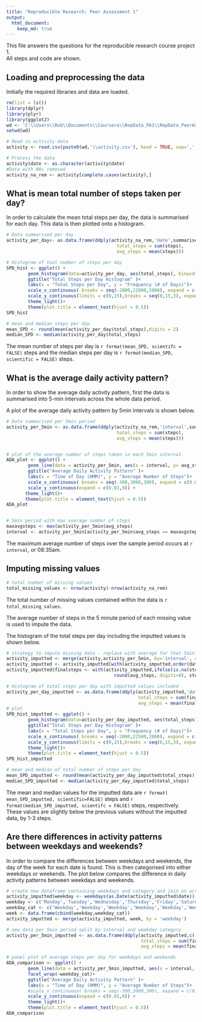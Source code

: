 ```yaml
---
title: "Reproducible Research: Peer Assessment 1"
output: 
  html_document:
    keep_md: true
---
```


This file answers the questions for the reproducible research course project 1.  
All steps and code are shown.


## Loading and preprocessing the data

Initially the required libraries and data are loaded. 

```r
rm(list = ls())
library(dplyr)
library(plyr)
library(ggplot2)
wd <- 'C:\\Users\\Rob\\Documents\\Coursera\\RepData_PA1\\RepData_PeerAssessment1'
setwd(wd)

# Read in activity data
activity <- read.csv(paste0(wd,'\\activity.csv'), head = TRUE, sep=',',  na.strings = 'NA')

# Process the data
activity$date <- as.character(activity$date)
#Data with NAs removed
activity_na_rem <- activity[complete.cases(activity),] 
```

## What is mean total number of steps taken per day?

In order to calculate the mean total steps per day, the data is summarised for each day. This data is
then plotted onto a histogram. 

```r
# Data summarised per day
activity_per_day<- as.data.frame(ddply(activity_na_rem,'date',summarise,
                                         total_steps = sum(steps),
                                         avg_steps = mean(steps)))

# Histogram of toal number of steps per day
SPD_hist <- ggplot() +
        geom_histogram(data=activity_per_day, aes(total_steps), binwidth = 1000, col = "black")+
        ggtitle("Total Steps per Day Histogram" )+
        labs(x = "Total Steps per Day", y = "Frequency (# of Days)")+
        scale_x_continuous( breaks = seq(-2000,22000,2000), expand = c(0.01,0) )+
        scale_y_continuous(limits = c(0,15),breaks = seq(0,15,3), expand = c(0.01,0))+
        theme_light()+
        theme(plot.title = element_text(hjust = 0.5))
SPD_hist

# mean and median steps per day
mean_SPD <- round(mean(activity_per_day$total_steps),digits = 2)
median_SPD <- median(activity_per_day$total_steps)
```
The mean number of steps per day is `r format(mean_SPD, scientifc = FALSE) ` steps and the median steps per day
is `r format(median_SPD, scientific = FALSE)` steps.  

## What is the average daily activity pattern?

In order to show the average daily activity pattern, first the data is summarised into 5-min intervals across the whole data period.  

A plot of the average daily activity pattern by 5min intervals is shown below.  

```r
# Data summarised per 5min period
activity_per_5min <- as.data.frame(ddply(activity_na_rem,'interval',summarise,
                                         total_steps = sum(steps),
                                         avg_steps = mean(steps)))


# plot of the average number of steps taken in each 5min interval
ADA_plot <- ggplot() +
        geom_line(data = activity_per_5min, aes(x = interval, y= avg_steps), size = 1.0 )+
        ggtitle("Average Daily Activity Pattern" )+
        labs(x = "Time of Day (HMM)", y = "Average Number of Steps")+
        scale_x_continuous( breaks = seq(-300,3000,300), expand = c(0.01,0) )+
        scale_y_continuous(expand = c(0.01,0)) +
       theme_light()+
       theme(plot.title = element_text(hjust = 0.5))
ADA_plot


# 5min period with max average number of steps
maxavgsteps <- max(activity_per_5min$avg_steps)
interval <- activity_per_5min[activity_per_5min$avg_steps == maxavgsteps,'interval']
```

The maximum average number of steps over the sample period occurs at `r interval`, or 08:35am.  

## Imputing missing values


```r
# total number of missing values
total_missing_values <- nrow(activity)-nrow(activity_na_rem)
```
The total number of missing values contained within the data is `r total_missing_values`.  

The average number of steps in the 5 minute period of each missing value is used to impute the data. 

The histogram of the total steps per day including the imputted values is shown below.

```r
# strategy to impute missing data - replace with average for that 5min period
activity_imputted <- merge(activity,activity_per_5min, by='interval', all.x = TRUE)
activity_imputted <- activity_imputted[with(activity_imputted,order(date,interval)), ]
activity_imputted$finalsteps <- with(activity_imputted,ifelse(is.na(steps) == TRUE, 
                                        round(avg_steps, digits=0), steps))

# Histogram of total steps per day with imputted values included
activity_per_day_imputted <- as.data.frame(ddply(activity_imputted,'date',summarise,
                                                 total_steps = sum(finalsteps),
                                                 avg_steps = mean(finalsteps)))
# plot
SPD_hist_imputted <- ggplot() +
        geom_histogram(data=activity_per_day_imputted, aes(total_steps), binwidth = 1000, col = "black")+
        ggtitle("Total Steps per Day Histogram" )+
        labs(x = "Total Steps per Day", y = "Frequency (# of Days)")+
        scale_x_continuous( breaks = seq(-2000,22500,2000), expand = c(0.01,0) )+
        scale_y_continuous(limits = c(0,15),breaks = seq(0,15,3), expand = c(0.01,0))+
        theme_light()+
        theme(plot.title = element_text(hjust = 0.5))
SPD_hist_imputted

# mean and median of total number of steps per day
mean_SPD_imputted <- round(mean(activity_per_day_imputted$total_steps), digits = 2)
median_SPD_imputted <- median(activity_per_day_imputted$total_steps)

```

The mean and median values for the imputted data are `r format( mean_SPD_imputted, scientific=FALSE)` steps and `r format(median_SPD_imputted, scientifc = FALSE)` steps, respectively. These values are slightly below the previous values without the imputted data, by 1-3 steps. 


## Are there differences in activity patterns between weekdays and weekends?

In order to compare the differences between weekdays and weekends, the day of the week for each date is found. This is then categorised into either weekdays or weekends. The plot below compares the difference in daily activity patterns between weekdays and weekends. 
```r
# create new dataframe containing weekdays and category and join on activity data
activity_imputted$weekday <- weekdays(as.Date(activity_imputted$date))
weekday <- c('Monday','Tuesday','Wednesday','Thursday','Friday','Saturday','Sunday')
weekday_cat <- c('Weekday','Weekday','Weekday','Weekday','Weekday','Weekend','Weekend')
week <- data.frame(cbind(weekday,weekday_cat))
activity_imputted <- merge(activity_imputted, week, by = 'weekday')

# new data per 5min period split by interval and weekday category
activity_per_5min_imputted <- as.data.frame(ddply(activity_imputted,c('interval','weekday_cat'),summarise,
                                                  total_steps = sum(finalsteps),
                                                  avg_steps = mean(finalsteps)))

# panel plot of average steps per day for weekdays and weekends
ADA_comparison <- ggplot() +
        geom_line(data = activity_per_5min_imputted, aes(x = interval, y= avg_steps), size = 1.0 )+
        facet_wrap(~weekday_cat)+
        ggtitle("Average Daily Activity Pattern" )+
        labs(x = "Time of Day (HMM)", y = "Average Number of Steps")+
        #scale_x_continuous( breaks = seq(-300,3000,300), expand = c(0.01,0) )+
        scale_y_continuous(expand = c(0.01,0)) +
        theme_light()+
        theme(plot.title = element_text(hjust = 0.5))
ADA_comparison
```
